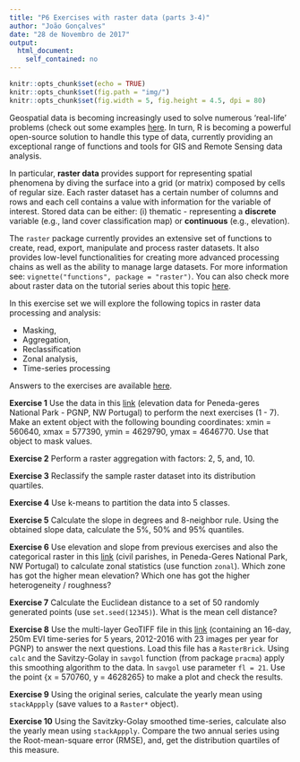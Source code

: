 ```yaml
---
title: "P6 Exercises with raster data (parts 3-4)"
author: "João Gonçalves"
date: "28 de Novembro de 2017"
output: 
  html_document:
    self_contained: no
---
```


```r

knitr::opts_chunk$set(echo = TRUE)
knitr::opts_chunk$set(fig.path = "img/")
knitr::opts_chunk$set(fig.width = 5, fig.height = 4.5, dpi = 80)

```


Geospatial data is becoming increasingly used to solve numerous 'real-life' problems (check 
out some examples [here](http://gisgeography.com/gis-applications-uses/). In turn, 
R is becoming a powerful open-source solution to handle this type of data, currently providing 
an exceptional range of functions and tools for GIS and Remote Sensing data analysis.

In particular, __raster data__ provides support for representing spatial phenomena 
by diving the surface into a grid (or matrix) composed by cells of regular size. Each raster 
dataset has a certain number of columns and rows and each cell contains a value with information 
for the variable of interest. Stored data can be either: (i) thematic - representing a 
__discrete__ variable (e.g., land cover classification map) or __continuous__ (e.g., elevation).

The `raster` package currently provides an extensive set of functions to create, read, export, 
manipulate and process raster datasets. It also provides low-level functionalities for creating 
more advanced processing chains as well as the ability to manage large datasets. For more 
information see: `vignette("functions", package = "raster")`. You can also check more about raster 
data on the tutorial series about this topic [here](http://r-exercises.com/tags/raster-data).

In this exercise set we will explore the following topics in raster data processing and analysis:      

   - Masking,    
   - Aggregation,
   - Reclassification
   - Zonal analysis,
   - Time-series processing

Answers to the exercises are available [here](http://r-exercises.com/2018/02/07/solutions-to-exercises-with-raster-data-parts-3-4/).



__Exercise 1__
Use the data in this [link](https://raw.githubusercontent.com/joaofgoncalves/R_exercises_raster_tutorial/master/data/srtm_pnpg.zip) (elevation data for Peneda-geres National Park - PGNP, NW Portugal) 
to perform the next exercises (1 - 7). Make an extent object with the following bounding 
coordinates: xmin = 560640, xmax = 577390, ymin = 4629790, ymax = 4646770. Use that object 
to mask values.

__Exercise 2__
Perform a raster aggregation with factors: 2, 5, and, 10.

__Exercise 3__
Reclassify the sample raster dataset into its distribution quartiles.

__Exercise 4__
Use k-means to partition the data into 5 classes.

__Exercise 5__
Calculate the slope in degrees and 8-neighbor rule. Using the obtained slope data, calculate 
the 5%, 50% and 95% quantiles.

__Exercise 6__
Use elevation and slope from previous exercises and also the categorical raster in this [link](https://raw.githubusercontent.com/joaofgoncalves/R_exercises_raster_tutorial/master/data/CIVPARISH_PNPG.zip) (civil parishes, in Peneda-Geres National Park, NW Portugal) to calculate zonal statistics (use function `zonal`). 
Which zone has got the higher mean elevation? Which one has got the higher heterogeneity / roughness?

__Exercise 7__
Calculate the Euclidean distance to a set of 50 randomly generated points (use `set.seed(12345)`). 
What is the mean cell distance?

__Exercise 8__
Use the multi-layer GeoTIFF file in this [link](https://raw.githubusercontent.com/joaofgoncalves/R_exercises_raster_tutorial/master/data/MODIS_EVI_TS_PGNP_MultiBand.zip) (containing an 16-day, 250m EVI time-series for 5 years, 2012-2016 with 23 images per year for 
PGNP) to answer the next questions. Load this file has a `RasterBrick`. Using `calc` and the Savitzy-Golay in `savgol` 
function (from package `pracma`) apply this smoothing algorithm to the data. In `savgol` use parameter `fl = 21`. 
Use the point {x = 570760, y = 4628265} to make a plot and check the results.

__Exercise 9__
Using the original series, calculate the yearly mean using `stackAppply` (save values 
to a `Raster*` object).

__Exercise 10__
Using the Savitzky-Golay smoothed time-series, calculate also the yearly mean using 
`stackAppply`. Compare the two annual series using the Root-mean-square error (RMSE), and, 
get the distribution quartiles of this measure. 



